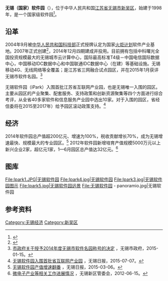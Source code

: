 {{maplink|frame=yes|plain=yes|type=point|frame-lat=31.49063|frame-long=120.36825|zoom=14|coord={{coord|31.49063|120.36825}}}}
{{coord|31.49063|120.36825|display=title}}
'''无锡（国家）软件园'''（{{lang-en|iPark}}），位于中华人民共和国[[江苏省|江苏省]][[无锡市|无锡市]][[新吴区|新吴区]]，始建于1998年，是一个国家级软件园<ref>{{Cite book|title=中国城市软件产业自主创新能力研究|last=屈超编著|first=|publisher=北京：知识产权出版社|year=2010.01|isbn=978-7-80247-610-3|location=|pages=82}}</ref>。

== 沿革 ==
2004年9月被[[中华人民共和国科技部|中华人民共和国科技部]]正式授牌认定为国家[[火炬计划|火炬计划]]软件产业基地。2007年正式创建<ref>{{Cite book|title=建设美好江苏丛书 科技创新在江苏|last=中共江苏省委党史工作办公室，江苏省科学技术厅编|first=|publisher=北京：中共党史出版社|year=2009.12|isbn=978-7-5098-0539-8|location=|pages=304}}</ref>，2014年12月四期建成并投用。目前拥有包括中科曙光全国投资规模最大的无锡城市云计算中心，国际最高标准T4级－中国电信国际数据中心，中国移动IDC数据中心和中国联通IDC数据中心（在建）等基础设施。无锡移动4G、无线网络等全覆盖；是江苏省三网融合试点园区，并在2015年1月获评无锡市软件名园。<ref>[http://www.wuxi.gov.cn/doc/2015/01/15/302493.shtml  市政府关于授予2014年度无锡市软件名园称号的决定] {{Wayback|url=http://www.wuxi.gov.cn/doc/2015/01/15/302493.shtml |date=20190605221226 }}，无锡市政府，2015-01-15。</ref>

无锡软件园（iPark）入围首批江苏省互联网产业园，也是无锡唯一入围的园区。主要从园区的产业聚集、配套服务、支持政策和创新资源聚集等四个方面进行综合考评，从全省40多家软件和信息服务产业园中选出10家。对于入围的园区，省经信委将在2015至2017年）给予园区滚动政策支持。<ref>[http://www.wxrb.com/node/finance/finance2/201507/t20150707_1092508.shtml  无锡软件园入围首批省互联网产业园] {{Wayback|url=http://www.wxrb.com/node/finance/finance2/201507/t20150707_1092508.shtml |date=20160304193026 }}，无锡日报，2015-07-07。</ref>

== 经济 ==
2014年软件园总产值超200亿元、增速为100%，税收贡献增长70%，成为无锡增速最快、规模最大的专业园区。<ref>[http://epaper.wxrb.com/paper/wxrb/html/2015-03/06/content_468000.htm  无锡软件园产值增速翻番] {{webarchive|url=https://web.archive.org/web/20160304190452/http://epaper.wxrb.com/paper/wxrb/html/2015-03/06/content_468000.htm |date=2016-03-04 }}，无锡日报，2015-03-06。</ref>
2012年软件园新增培育产值规模5000万元以上新兴企业2家，超亿元1家，1—6月园区总产值达32亿元。<ref>[http://www.wnd.gov.cn/xqmh/resource/plugins/indexGovTemplate/indexGovTemplate.jsp?pageType=govInfoShow&id=2188  微电子产业等相关工作进展情况] {{Wayback|url=http://www.wnd.gov.cn/xqmh/resource/plugins/indexGovTemplate/indexGovTemplate.jsp?pageType=govInfoShow&id=2188 |date=20160304141945 }}，无锡新区管委会，2012-06-15。</ref>

==图库==
<gallery mode="packed-overlay" heights="200">
File:Ipark1.JPG|无锡软件园
File:Ipark4.jpg|无锡软件园
File:Ipark3.jpg|无锡软件园图示
File:Ipark5.jpg|无锡软件园远景
File:无锡软件园 - panoramio.jpg|无锡软件园
</gallery>

== 参考资料 ==
{{reflist}}

[[Category:无锡经济|Category:无锡经济]]
[[Category:新吴区|Category:新吴区]]